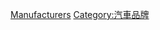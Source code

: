{{Cat main|跑車}}

{{DEFAULTSORT:Sports Car Manufacturers}}
[[Category:跑車|Manufacturers]]
[[Category:汽車品牌|Category:汽車品牌]]